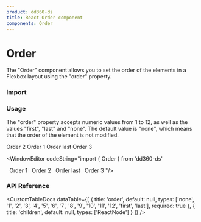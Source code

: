 ```yaml
---
product: dd360-ds
title: React Order component
components: Order
---
```


# Order

The "Order" component allows you to set the order of the elements in a Flexbox layout using the "order" property.

### Import

<WindowEditor codeString="import { Order } from 'dd360-ds'" />
<WindowEditor codeString="import Order from 'dd360-ds/Order'" />

### Usage

The "order" property accepts numeric values from 1 to 12, as well as the values "first", "last" and "none".
The default value is "none", which means that the order of the element is not modified.

<ContainerComponentDoc className="flex justify-between">
    <Order order="2">Order 2</Order>
    <Order order="1">Order 1</Order>
    <Order order="last">Order last</Order>
    <Order order="3">Order 3</Order>
</ContainerComponentDoc>

<WindowEditor codeString="import { Order } from 'dd360-ds'

<Container className='flex justify-between'>
&nbsp;&nbsp;<Order order='1'>Order 1</Order>
&nbsp;&nbsp;<Order order='2'>Order 2</Order>
&nbsp;&nbsp;<Order order='last'>Order last</Order>
&nbsp;&nbsp;<Order order='3'>Order 3</Order>
</Container> "/>

### API Reference

<CustomTableDocs
    dataTable={[
        { title: 'order', default: null, types: ['none', '1', '2', '3', '4', '5', '6', '7', '8', '9', '10', '11', '12', 'first', 'last'], required: true },
        { title: 'children', default: null, types: ['ReactNode'] }
    ]}
/>
